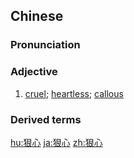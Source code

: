 ==Chinese==
{{zh-forms}}

===Pronunciation===
{{zh-pron
|m=hěnxīn
|ma=Zh-henxin.ogg
|c=han2 sam1
|cat=a
}}

===Adjective===
{{zh-adj}}

# [[cruel]]; [[heartless]]; [[callous]]

===Derived terms===
{{zh-der|狠心狼}}

{{zh-cat|Advanced}}

[[hu:狠心]]
[[ja:狠心]]
[[zh:狠心]]